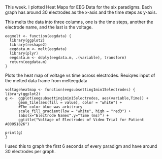 
This week. I plotted Heat Maps for EEG Data for the six paradigms. Each graph has around 30 electrodes as the x-axis and the time steps as y-axis. 

This melts the data into three columns, one is the time steps, another the electrode name, and the last is the voltage.

```
eegmelt <- function(eegdata) {
  library(ggplot2)
  library(reshape2)
  eegdata.m <- melt(eegdata)
  library(plyr)
  eegdata.m <- ddply(eegdata.m, .(variable), transform)
  return(eegdata.m)
}
```

Plots the heat map of voltage vs time across electrodes. Reuiqres input of the melted data frame from melteegdata
```
voltageheatmap <- function(eegsubsetting1min15electrodes) {
library(ggplot2)
g <-  ggplot(eegsubsetting1min15electrodes, aes(variable,Time)) +
      geom_tile(aes(fill = value), color = "white") + 
      #The color blue was arbitrary
      scale_fill_gradient(low = "white", high = "red3") +
      labs(x="Electrode Names",y="Time (ms)") +
      ggtitle("Voltage of Electrodes of Video Trial for Patient A00051826")
  
print(g)
}
```

I used this to graph the first 6 seconds of every paradigm and have around 30 electrodes per graph. 
